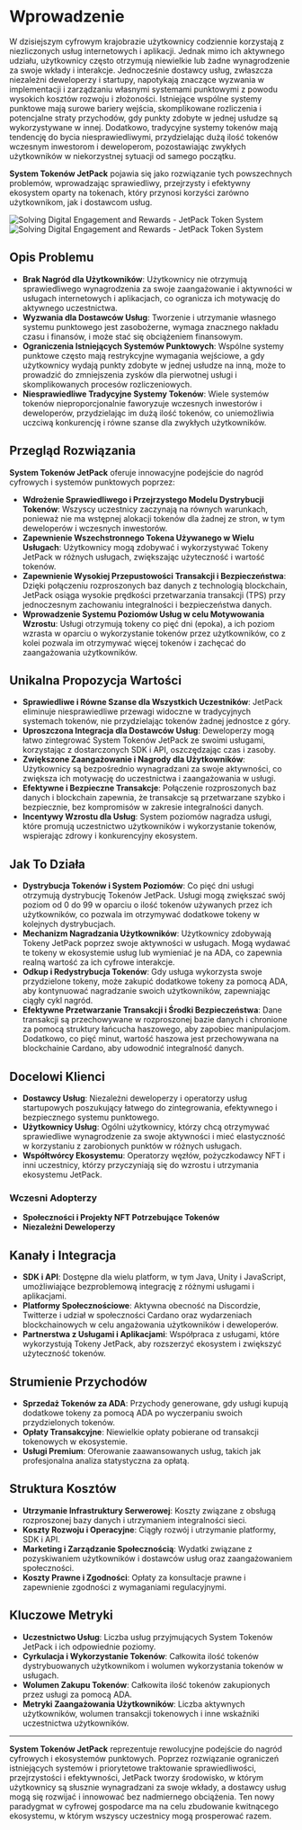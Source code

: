 
# Wprowadzenie

W dzisiejszym cyfrowym krajobrazie użytkownicy codziennie korzystają z niezliczonych usług internetowych i aplikacji. Jednak mimo ich aktywnego udziału, użytkownicy często otrzymują niewielkie lub żadne wynagrodzenie za swoje wkłady i interakcje. Jednocześnie dostawcy usług, zwłaszcza niezależni deweloperzy i startupy, napotykają znaczące wyzwania w implementacji i zarządzaniu własnymi systemami punktowymi z powodu wysokich kosztów rozwoju i złożoności. Istniejące wspólne systemy punktowe mają surowe bariery wejścia, skomplikowane rozliczenia i potencjalne straty przychodów, gdy punkty zdobyte w jednej usłudze są wykorzystywane w innej. Dodatkowo, tradycyjne systemy tokenów mają tendencję do bycia niesprawiedliwymi, przydzielając dużą ilość tokenów wczesnym inwestorom i deweloperom, pozostawiając zwykłych użytkowników w niekorzystnej sytuacji od samego początku.

**System Tokenów JetPack** pojawia się jako rozwiązanie tych powszechnych problemów, wprowadzając sprawiedliwy, przejrzysty i efektywny ekosystem oparty na tokenach, który przynosi korzyści zarówno użytkownikom, jak i dostawcom usług.

<Image src="/images/en/intro.svg" alt="Solving Digital Engagement and Rewards - JetPack Token System" width={700} height={534} className="dark:hidden"/>
<Image src="/images/en/intro-dark.svg" alt="Solving Digital Engagement and Rewards - JetPack Token System" width={700} height={534} className="hidden dark:block"/>

## Opis Problemu

- **Brak Nagród dla Użytkowników**: Użytkownicy nie otrzymują sprawiedliwego wynagrodzenia za swoje zaangażowanie i aktywności w usługach internetowych i aplikacjach, co ogranicza ich motywację do aktywnego uczestnictwa.
- **Wyzwania dla Dostawców Usług**: Tworzenie i utrzymanie własnego systemu punktowego jest zasobożerne, wymaga znacznego nakładu czasu i finansów, i może stać się obciążeniem finansowym.
- **Ograniczenia Istniejących Systemów Punktowych**: Wspólne systemy punktowe często mają restrykcyjne wymagania wejściowe, a gdy użytkownicy wydają punkty zdobyte w jednej usłudze na inną, może to prowadzić do zmniejszenia zysków dla pierwotnej usługi i skomplikowanych procesów rozliczeniowych.
- **Niesprawiedliwe Tradycyjne Systemy Tokenów**: Wiele systemów tokenów nieproporcjonalnie faworyzuje wczesnych inwestorów i deweloperów, przydzielając im dużą ilość tokenów, co uniemożliwia uczciwą konkurencję i równe szanse dla zwykłych użytkowników.

## Przegląd Rozwiązania

**System Tokenów JetPack** oferuje innowacyjne podejście do nagród cyfrowych i systemów punktowych poprzez:

- **Wdrożenie Sprawiedliwego i Przejrzystego Modelu Dystrybucji Tokenów**: Wszyscy uczestnicy zaczynają na równych warunkach, ponieważ nie ma wstępnej alokacji tokenów dla żadnej ze stron, w tym deweloperów i wczesnych inwestorów.
- **Zapewnienie Wszechstronnego Tokena Używanego w Wielu Usługach**: Użytkownicy mogą zdobywać i wykorzystywać Tokeny JetPack w różnych usługach, zwiększając użyteczność i wartość tokenów.
- **Zapewnienie Wysokiej Przepustowości Transakcji i Bezpieczeństwa**: Dzięki połączeniu rozproszonych baz danych z technologią blockchain, JetPack osiąga wysokie prędkości przetwarzania transakcji (TPS) przy jednoczesnym zachowaniu integralności i bezpieczeństwa danych.
- **Wprowadzenie Systemu Poziomów Usług w celu Motywowania Wzrostu**: Usługi otrzymują tokeny co pięć dni (epoka), a ich poziom wzrasta w oparciu o wykorzystanie tokenów przez użytkowników, co z kolei pozwala im otrzymywać więcej tokenów i zachęcać do zaangażowania użytkowników.

## Unikalna Propozycja Wartości

- **Sprawiedliwe i Równe Szanse dla Wszystkich Uczestników**: JetPack eliminuje niesprawiedliwe przewagi widoczne w tradycyjnych systemach tokenów, nie przydzielając tokenów żadnej jednostce z góry.
- **Uproszczona Integracja dla Dostawców Usług**: Deweloperzy mogą łatwo zintegrować System Tokenów JetPack ze swoimi usługami, korzystając z dostarczonych SDK i API, oszczędzając czas i zasoby.
- **Zwiększone Zaangażowanie i Nagrody dla Użytkowników**: Użytkownicy są bezpośrednio wynagradzani za swoje aktywności, co zwiększa ich motywację do uczestnictwa i zaangażowania w usługi.
- **Efektywne i Bezpieczne Transakcje**: Połączenie rozproszonych baz danych i blockchain zapewnia, że transakcje są przetwarzane szybko i bezpiecznie, bez kompromisów w zakresie integralności danych.
- **Incentywy Wzrostu dla Usług**: System poziomów nagradza usługi, które promują uczestnictwo użytkowników i wykorzystanie tokenów, wspierając zdrowy i konkurencyjny ekosystem.

## Jak To Działa

- **Dystrybucja Tokenów i System Poziomów**: Co pięć dni usługi otrzymują dystrybucję Tokenów JetPack. Usługi mogą zwiększać swój poziom od 0 do 99 w oparciu o ilość tokenów używanych przez ich użytkowników, co pozwala im otrzymywać dodatkowe tokeny w kolejnych dystrybucjach.
- **Mechanizm Nagradzania Użytkowników**: Użytkownicy zdobywają Tokeny JetPack poprzez swoje aktywności w usługach. Mogą wydawać te tokeny w ekosystemie usług lub wymieniać je na ADA, co zapewnia realną wartość za ich cyfrowe interakcje.
- **Odkup i Redystrybucja Tokenów**: Gdy usługa wykorzysta swoje przydzielone tokeny, może zakupić dodatkowe tokeny za pomocą ADA, aby kontynuować nagradzanie swoich użytkowników, zapewniając ciągły cykl nagród.
- **Efektywne Przetwarzanie Transakcji i Środki Bezpieczeństwa**: Dane transakcji są przechowywane w rozproszonej bazie danych i chronione za pomocą struktury łańcucha haszowego, aby zapobiec manipulacjom. Dodatkowo, co pięć minut, wartość haszowa jest przechowywana na blockchainie Cardano, aby udowodnić integralność danych.

## Docelowi Klienci

- **Dostawcy Usług**: Niezależni deweloperzy i operatorzy usług startupowych poszukujący łatwego do zintegrowania, efektywnego i bezpiecznego systemu punktowego.
- **Użytkownicy Usług**: Ogólni użytkownicy, którzy chcą otrzymywać sprawiedliwe wynagrodzenie za swoje aktywności i mieć elastyczność w korzystaniu z zarobionych punktów w różnych usługach.
- **Współtwórcy Ekosystemu**: Operatorzy węzłów, pożyczkodawcy NFT i inni uczestnicy, którzy przyczyniają się do wzrostu i utrzymania ekosystemu JetPack.

### Wczesni Adopterzy

- **Społeczności i Projekty NFT Potrzebujące Tokenów**
- **Niezależni Deweloperzy**

## Kanały i Integracja

- **SDK i API**: Dostępne dla wielu platform, w tym Java, Unity i JavaScript, umożliwiające bezproblemową integrację z różnymi usługami i aplikacjami.
- **Platformy Społecznościowe**: Aktywna obecność na Discordzie, Twitterze i udział w społeczności Cardano oraz wydarzeniach blockchainowych w celu angażowania użytkowników i deweloperów.
- **Partnerstwa z Usługami i Aplikacjami**: Współpraca z usługami, które wykorzystują Tokeny JetPack, aby rozszerzyć ekosystem i zwiększyć użyteczność tokenów.

## Strumienie Przychodów

- **Sprzedaż Tokenów za ADA**: Przychody generowane, gdy usługi kupują dodatkowe tokeny za pomocą ADA po wyczerpaniu swoich przydzielonych tokenów.
- **Opłaty Transakcyjne**: Niewielkie opłaty pobierane od transakcji tokenowych w ekosystemie.
- **Usługi Premium**: Oferowanie zaawansowanych usług, takich jak profesjonalna analiza statystyczna za opłatą.

## Struktura Kosztów

- **Utrzymanie Infrastruktury Serwerowej**: Koszty związane z obsługą rozproszonej bazy danych i utrzymaniem integralności sieci.
- **Koszty Rozwoju i Operacyjne**: Ciągły rozwój i utrzymanie platformy, SDK i API.
- **Marketing i Zarządzanie Społecznością**: Wydatki związane z pozyskiwaniem użytkowników i dostawców usług oraz zaangażowaniem społeczności.
- **Koszty Prawne i Zgodności**: Opłaty za konsultacje prawne i zapewnienie zgodności z wymaganiami regulacyjnymi.

## Kluczowe Metryki

- **Uczestnictwo Usług**: Liczba usług przyjmujących System Tokenów JetPack i ich odpowiednie poziomy.
- **Cyrkulacja i Wykorzystanie Tokenów**: Całkowita ilość tokenów dystrybuowanych użytkownikom i wolumen wykorzystania tokenów w usługach.
- **Wolumen Zakupu Tokenów**: Całkowita ilość tokenów zakupionych przez usługi za pomocą ADA.
- **Metryki Zaangażowania Użytkowników**: Liczba aktywnych użytkowników, wolumen transakcji tokenowych i inne wskaźniki uczestnictwa użytkowników.

---

**System Tokenów JetPack** reprezentuje rewolucyjne podejście do nagród cyfrowych i ekosystemów punktowych. Poprzez rozwiązanie ograniczeń istniejących systemów i priorytetowe traktowanie sprawiedliwości, przejrzystości i efektywności, JetPack tworzy środowisko, w którym użytkownicy są słusznie wynagradzani za swoje wkłady, a dostawcy usług mogą się rozwijać i innowować bez nadmiernego obciążenia. Ten nowy paradygmat w cyfrowej gospodarce ma na celu zbudowanie kwitnącego ekosystemu, w którym wszyscy uczestnicy mogą prosperować razem.
